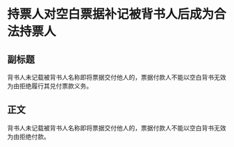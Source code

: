# 持票人对空白票据补记被背书人后成为合法持票人
## 副标题
背书人未记载被背书人名称即将票据交付他人的，票据付款人不能以空白背书无效为由拒绝履行其兑付票款义务。
## 正文
背书人未记载被背书人名称即将票据交付他人的，票据付款人不能以空白背书无效为由拒绝付款。